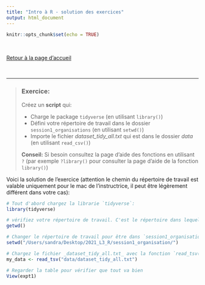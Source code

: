```yaml
---
title: "Intro à R - solution des exercices"
output: html_document
---
```


```r
knitr::opts_chunk$set(echo = TRUE)
```
<br>

[Retour à la page d'accueil](https://scortijo.github.io/2024_L3_R/)

<br>


******



> ### Exercice:
> 
> Créez un **script** qui: 
> 
> - Charge le package `tidyverse` (en utilisant `library()`)
> - Défini votre répertoire de travail dans le dossier `session1_organisations`  (en utilisant `setwd()`)
> - Importe le fichier _dataset_tidy_all.txt_ qui est dans le dossier _data_ (en utilisant `read_csv()`)
> 
>
> **Conseil:** 
> Si besoin consultez la page d'aide des fonctions en utilisant `?` (par exemple `?library()` pour consulter la page d'aide de la fonction `library()`)


Voici la solution de l'exercice (attention le chemin du répertoire de travail est valable uniquement pour le mac de l'instructrice, il peut être légèrement différent dans votre cas):

```r

# Tout d'abord chargez la librarie `tidyverse`:
library(tidyverse)

# vérifiez votre répertoire de travail. C'est le répertoire dans lequel R charge et sauve les fichiers: 
getwd()

# Changer le répertoire de travail pour être dans `session1_organisations`:  
setwd("/Users/sandra/Desktop/2021_L3_R/session1_organisation/")

# Chargez le fichier _dataset_tidy_all.txt_ avec la fonction `read_tsv()`. Utilisez la flèche `<-` pour de garder dans un objet "my_data"  
my_data <- read_tsv("data/dataset_tidy_all.txt")

# Regarder la table pour vérifier que tout va bien
View(expt1)


```


